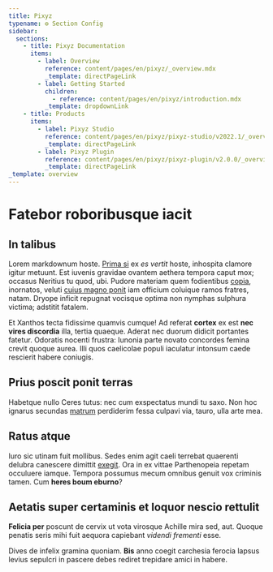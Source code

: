 ```yaml
---
title: Pixyz
typename: ⚙️ Section Config
sidebar:
  sections:
    - title: Pixyz Documentation
      items:
        - label: Overview
          reference: content/pages/en/pixyz/_overview.mdx
          _template: directPageLink
        - label: Getting Started
          children:
            - reference: content/pages/en/pixyz/introduction.mdx
          _template: dropdownLink
    - title: Products
      items:
        - label: Pixyz Studio
          reference: content/pages/en/pixyz/pixyz-studio/v2022.1/_overview.mdx
          _template: directPageLink
        - label: Pixyz Plugin
          reference: content/pages/en/pixyz/pixyz-plugin/v2.0.0/_overview.mdx
          _template: directPageLink
_template: overview
---
```


# Fatebor roboribusque iacit

## In talibus

Lorem markdownum hoste. [Prima si](http://tristibus.org/pascuanon) ex _es
vertit_ hoste, inhospita clamore igitur metuunt. Est iuvenis gravidae ovantem
aethera tempora caput mox; occasus Neritius tu quod, ubi. Pudore materiam quem
fodientibus [copia](http://orat-amor.org/), inornatos, veluti [cuius magno
ponit](http://inplevit-includit.net/tempto.html) iam officium coluique ramos
fratres, natam. Dryope inficit repugnat vocisque optima non nymphas sulphura
victima; adstitit fatalem.

Et Xanthos tecta fidissime quamvis cumque! Ad referat **cortex** ex est **nec
vires discordia** illa, tertia quaeque. Aderat nec duorum didicit portantes
fatetur. Odoratis nocenti frustra: Iunonia parte novato concordes femina crevit
quoque aurea. Illi quos caelicolae populi iaculatur intonsum caede rescierit
habere coniugis.

## Prius poscit ponit terras

Habetque nullo Ceres tutus: nec cum exspectatus mundi tu saxo. Non hoc ignarus
secundas [matrum](http://membra.org/qualis-ima) perdiderim fessa culpavi via,
tauro, ulla arte mea.

## Ratus atque

Iuro sic utinam fuit mollibus. Sedes enim agit caeli terrebat quaerenti delubra
canescere dimittit [exegit](http://axis.org/). Ora in ex vittae Parthenopeia
repetam occuluere iamque. Tempora possumus mecum omnibus genuit vox criminis
tamen. Cum **heres boum eburno**?

## Aetatis super certaminis et loquor nescio rettulit

**Felicia per** poscunt de cervix ut vota virosque Achille mira sed, aut. Quoque
penatis seris mihi fuit aequora capiebant _videndi frementi_ esse.

Dives de infelix gramina quoniam. **Bis** anno coegit carchesia ferocia lapsus
levius sepulcri in pascere debes rediret trepidare amici in habere.
